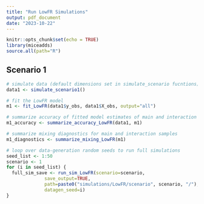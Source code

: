 ```yaml
---
title: "Run LowFR Simulations"
output: pdf_document
date: "2023-10-22"
---
```


```r
knitr::opts_chunk$set(echo = TRUE)
library(miceadds)
source.all(path="R")
```

## Scenario 1

```r
# simulate data (default dimensions set in simulate_scenario fucntions)
data1 <- simulate_scenario1()

# fit the LowFR model
m1 <- fit_LowFR(data1$y_obs, data1$X_obs, output="all")
```

```r
# summarize accuracy of fitted model estimates of main and interaction coefficients
m1_accuracy <- summarize_accuracy_LowFR(data1, m1)

# summarize mixing diagnostics for main and interaction samples
m1_diagnostics <- summarize_mixing_LowFR(m1)
```


```r
# loop over data-generation random seeds to run full simulations
seed_list <- 1:50
scenario <- 1
for (i in seed_list) {
  full_sim_save <- run_sim_LowFR(scenario=scenario,
              save_output=TRUE,
              path=paste0("simulations/LowFR/scenario", scenario, "/"),
              datagen_seed=i)
}
```

